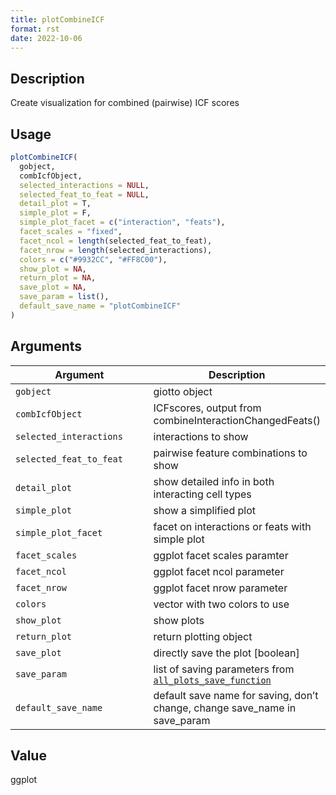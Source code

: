 ```yaml
--- 
title: plotCombineICF 
format: rst 
date: 2022-10-06 
--- 
```


## Description

Create visualization for combined (pairwise) ICF scores


## Usage

```r
plotCombineICF(
  gobject,
  combIcfObject,
  selected_interactions = NULL,
  selected_feat_to_feat = NULL,
  detail_plot = T,
  simple_plot = F,
  simple_plot_facet = c("interaction", "feats"),
  facet_scales = "fixed",
  facet_ncol = length(selected_feat_to_feat),
  facet_nrow = length(selected_interactions),
  colors = c("#9932CC", "#FF8C00"),
  show_plot = NA,
  return_plot = NA,
  save_plot = NA,
  save_param = list(),
  default_save_name = "plotCombineICF"
)
```


## Arguments

Argument      |Description
------------- |----------------
`gobject`     |     giotto object
`combIcfObject`     |     ICFscores, output from combineInteractionChangedFeats()
`selected_interactions`     |     interactions to show
`selected_feat_to_feat`     |     pairwise feature combinations to show
`detail_plot`     |     show detailed info in both interacting cell types
`simple_plot`     |     show a simplified plot
`simple_plot_facet`     |     facet on interactions or feats with simple plot
`facet_scales`     |     ggplot facet scales paramter
`facet_ncol`     |     ggplot facet ncol parameter
`facet_nrow`     |     ggplot facet nrow parameter
`colors`     |     vector with two colors to use
`show_plot`     |     show plots
`return_plot`     |     return plotting object
`save_plot`     |     directly save the plot [boolean]
`save_param`     |     list of saving parameters from [`all_plots_save_function`](#allplotssavefunction)
`default_save_name`     |     default save name for saving, don't change, change save_name in save_param


## Value

ggplot


